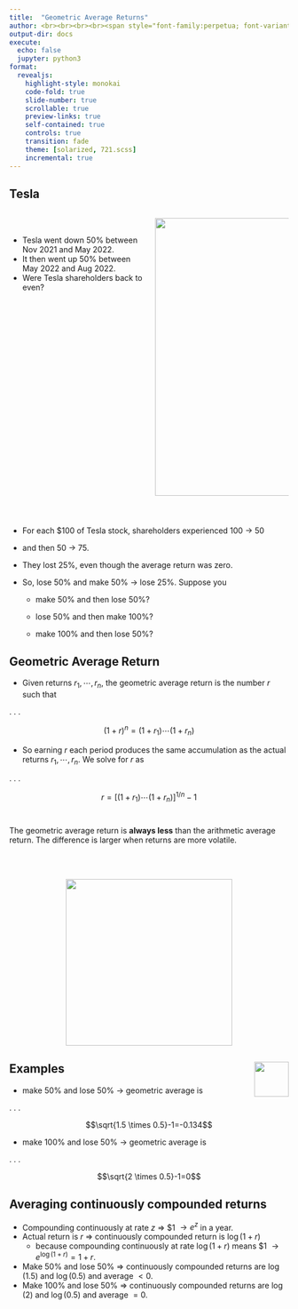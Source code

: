 ```yaml
---
title:  "Geometric Average Returns"
author: <br><br><br><br><span style="font-family:perpetua; font-variant:small-caps; color:#606060;">Kerry Back</span><br><br><img src="RiceBusiness-transparent-logo-sm.png"  height=80>
output-dir: docs
execute:
  echo: false
  jupyter: python3
format: 
  revealjs:
    highlight-style: monokai
    code-fold: true
    slide-number: true
    scrollable: true
    preview-links: true
    self-contained: true
    controls: true
    transition: fade
    theme: [solarized, 721.scss]
    incremental: true
---
```


## Tesla

:::: {.columns}

::: {.column width=50}

<br>

- Tesla went down 50% between Nov 2021 and May 2022. 
- It then went up 50% between May 2022 and Aug 2022.
- Were Tesla shareholders back to even?
:::

::: {.column width=50}

::: {.fragment .fade-up}
<p align=center>
<img src="images/question-mark-7123855_1920.jpg" height=500> 
</p>
:::
:::

::::


#

- For each $100 of Tesla stock, shareholders experienced 
100 → 50 

- and then 50 → 75.

- They lost 25%, even though the average return was zero.

- So, lose 50% and make 50% → lose 25%.  Suppose you 

  - make 50% and then lose 50%? 

  - lose 50% and then make 100%? 

  - make 100% and then lose 50%?

## Geometric Average Return

- Given returns $r_1, \cdots, r_n,$ 
the geometric average return is the number $r$ such that

. . .

$$(1+r)^{n}=(1+r_1)\cdots(1+r_{n})$$


- So earning $r$ each period produces the same accumulation as the actual returns $r_1, \cdots, r_n.$
We solve for $r$ as

. . .

$$r=[(1+r_1)\cdots(1+r_n)]^{1/n}-1$$

#

The geometric average return is **always less** than the arithmetic average return.  The difference is larger when returns are more volatile. 

<br><br>

<p align=center>
<img src="images/EPoint.png" height=300 width=300> </p>

## Examples <a href=http://learn-investments.rice-business.org/risk/geometric"><img src="images/Rice_Owl.jpg"  style="width:.65in;" align="right"></a>

- make 50% and lose 50% → geometric average is  

. . .

$$\sqrt{1.5 \times 0.5}-1=-0.134$$

- make 100% and lose 50% → geometric average is

. . .

$$\sqrt{2 \times 0.5}-1=0$$

## Averaging continuously compounded returns

- Compounding continuously at rate $z$ $\Rightarrow$ \$1 $\rightarrow e^z$ in a year.
- Actual return is $r$ $\Rightarrow$ continuously compounded return is $\log (1+r)$
  - because compounding continuously at rate $\log (1+r)$ means \$1 $\rightarrow e^{\log (1+r)} = 1+r$.
- Make 50% and lose 50% $\Rightarrow$ continuously compounded returns are $\log(1.5)$ and $\log(0.5)$ and average $<0$.
- Make 100% and lose 50% $\Rightarrow$ continuously compounded returns are
$\log(2)$ and $\log(0.5)$ and average $=0$.


